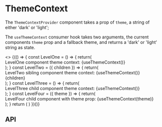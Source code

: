 
<Meta title="Contexts/ThemeContext" component="ThemeContextProvider" />

# ThemeContext

The `ThemeContextProvider` component takes a prop of `theme`, a string of either 'dark' or 'light';

The `useThemeContext` consumer hook takes two arguments, the current components `theme` prop and a fallback theme, and returns a 'dark' or 'light' string as state.

<Preview>
  <>
    {(() => {
      const LevelOne = () => {
        return(
          <div>LevelOne component theme context: {useThemeContext()}</div>
        );
      }
      const LevelTwo = ({ children }) => {
        return(
          <div>LevelTwo sibling component theme context: {useThemeContext()} <div>{children}</div></div>
        );
      }
      const LevelThree = () => {
        return(
          <div>LevelThree child component theme context: {useThemeContext()}</div>
        );
      }
      const LevelFour = ({ theme }) => {
        return(
          <div>LevelFour child component with theme prop: {useThemeContext(theme)}</div>
        );
      }
      return (
        <ThemeContextProvider theme="light">
          <LevelOne />
          <ThemeContextProvider theme="dark">
            <LevelTwo>
              <ThemeContextProvider theme="light">
                <LevelThree />
                <LevelFour theme="dark" />
              </ThemeContextProvider>
            </LevelTwo>
          </ThemeContextProvider>
        </ThemeContextProvider>
      )
    })()}
  </>
</Preview>

## API

<Props of={ThemeContextProvider} />
